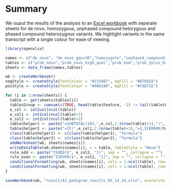 # Summary

We ouput the results of the analysis to an [Excel workbook](https://github.com/kitzlerlab/WES-platform/tree/main/result) with seperate sheets for de novo, homozygous, unphased compound hetorygous and phased compound heterozygous variants. We highlight variants in the same transcript with a single colour for ease of viewing.

```r
library(openxlsx)

names <- c("de_novo", "de_novo_gq>=30","homozygote","unphased_compound_heterozygote","phased_compound_heterozygote","chrX","ukpanelapp_green","aupanelapp","all_variants")
tables <- c("prob_novo","prob_novo_high_qual","prob_hom","prob_2plus_het2","prob_comp_het2","prob_X","refseq_green","refseq_au","refseq5")
sheets <- data_frame(names,tables)

wb <- createWorkbook()
negStyle <- createStyle(fontColour = "#215967", bgFill = "#B7DEE8")
posStyle <- createStyle(fontColour = "#006100", bgFill = "#C6EFCE")

for (i in 1:nrow(sheets)) {
  table <- get(sheets$tables[i])
  table$Group <- cumsum(c(TRUE, head(table$Feature, -1) != tail(table$Feature, -1)))
  e_col <- int2col(ncol(table))
  e_col1 <- int2col(ncol(table)+1)
  e_col2 <- int2col(ncol(table)+2)
  table$helper1 <- paste("=SUBTOTAL(103,",e_col,2:(nrow(table)+1),")", sep = "")
  table$helper2 <- paste("=IF(",e_col1,2:(nrow(table)+1),"=1,IFERROR(MAX($",e_col2,"$1:",e_col2,1:nrow(table),")+(COUNTIFS($",e_col,"$1:",e_col,1:nrow(table),",",e_col,2:(nrow(table)+1),",","$",e_col1,"$1:",e_col1,1:nrow(table),",1)=0),1),\"\")", sep = "")
  class(table$helper1) <- c(class(table$helper1), "formula")
  class(table$helper2) <- c(class(table$helper2), "formula")
  addWorksheet(wb, sheets$names[i])
  writeDataTable(wb,sheets$names[i], x = table, tableStyle = "None")
  rule_odd <- paste("ISODD($", e_col2, "1)", sep = "", collapse = "")
  rule_even <- paste("ISEVEN($", e_col2, "1)", sep = "", collapse = "")
  conditionalFormatting(wb, sheets$names[i], cols = 1:ncol(table), rows = 1:(nrow(table)+1), rule = rule_odd, style = negStyle)
  conditionalFormatting(wb, sheets$names[i], cols = 1:ncol(table), rows = 1:(nrow(table)+1), rule = rule_even, style = posStyle)
}

saveWorkbook(wb, "result/AJ_pedigree_results_05_14_24.xlsx", overwrite = TRUE)
```
